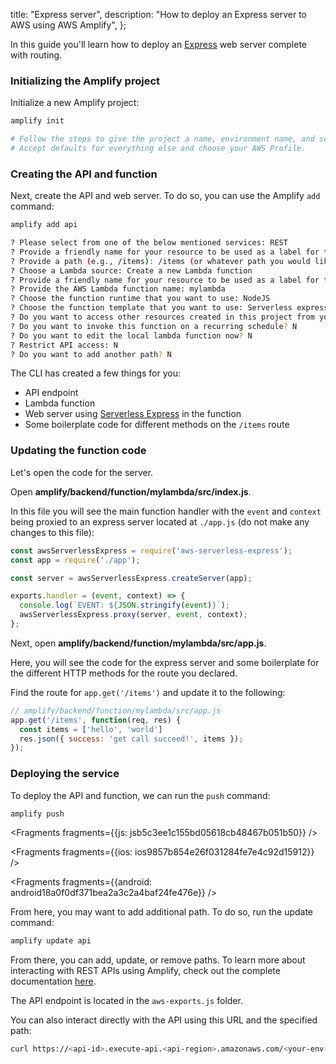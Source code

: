   title: "Express server",
  description: "How to deploy an Express server to AWS using AWS Amplify",
};



In this guide you'll learn how to deploy an [Express](https://expressjs.com/) web server complete with routing.

### Initializing the Amplify project

Initialize a new Amplify project:

```sh
amplify init

# Follow the steps to give the project a name, environment name, and set the default text editor.
# Accept defaults for everything else and choose your AWS Profile.
```

### Creating the API and function

Next, create the API and web server. To do so, you can use the Amplify `add` command:

```sh
amplify add api

? Please select from one of the below mentioned services: REST
? Provide a friendly name for your resource to be used as a label for this category in the project: myapi
? Provide a path (e.g., /items): /items (or whatever path you would like)
? Choose a Lambda source: Create a new Lambda function
? Provide a friendly name for your resource to be used as a label for this category in the project: mylambda
? Provide the AWS Lambda function name: mylambda
? Choose the function runtime that you want to use: NodeJS
? Choose the function template that you want to use: Serverless express function
? Do you want to access other resources created in this project from your Lambda function? N
? Do you want to invoke this function on a recurring schedule? N
? Do you want to edit the local lambda function now? N
? Restrict API access: N
? Do you want to add another path? N
```

The CLI has created a few things for you:

- API endpoint
- Lambda function
- Web server using [Serverless Express](https://github.com/awslabs/aws-serverless-express) in the function
- Some boilerplate code for different methods on the `/items` route

### Updating the function code

Let's open the code for the server. 

Open __amplify/backend/function/mylambda/src/index.js__.

In this file you will see the main function handler with the `event` and `context` being proxied to an express server located at `./app.js` (do not make any changes to this file):

```js
const awsServerlessExpress = require('aws-serverless-express');
const app = require('./app');

const server = awsServerlessExpress.createServer(app);

exports.handler = (event, context) => {
  console.log(`EVENT: ${JSON.stringify(event)}`);
  awsServerlessExpress.proxy(server, event, context);
};

```

Next, open __amplify/backend/function/mylambda/src/app.js__.

Here, you will see the code for the express server and some boilerplate for the different HTTP methods for the route you declared. 

Find the route for `app.get('/items')` and update it to the following:

```js
// amplify/backend/function/mylambda/src/app.js
app.get('/items', function(req, res) {
  const items = ['hello', 'world']
  res.json({ success: 'get call succeed!', items });
});
```

### Deploying the service

To deploy the API and function, we can run the `push` command:

```sh
amplify push
```




<Fragments fragments={{js: jsb5c3ee1c155bd05618cb48467b051b50}} />



<Fragments fragments={{ios: ios9857b854e26f031284fe7e4c92d15912}} />



<Fragments fragments={{android: android18a0f0df371bea2a3c2a4baf24fe476e}} />

From here, you may want to add additional path. To do so, run the update command:

```sh
amplify update api
```

From there, you can add, update, or remove paths. To learn more about interacting with REST APIs using Amplify, check out the complete documentation [here](/lib//restapi/getting-started).

The API endpoint is located in the `aws-exports.js` folder.

You can also interact directly with the API using this URL and the specified path:

```sh
curl https://<api-id>.execute-api.<api-region>.amazonaws.com/<your-env-name>/items
```
